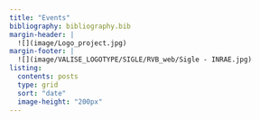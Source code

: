 ```yaml
---
title: "Events"
bibliography: bibliography.bib
margin-header: |
  ![](image/Logo_project.jpg)
margin-footer: |
  ![](image/VALISE_LOGOTYPE/SIGLE/RVB_web/Sigle - INRAE.jpg)
listing:
  contents: posts
  type: grid
  sort: "date"
  image-height: "200px"
---
```

